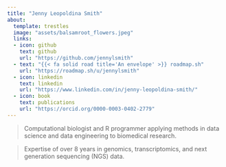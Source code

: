 ```yaml
---
title: "Jenny Leopoldina Smith"
about: 
  template: trestles
  image: "assets/balsamroot_flowers.jpeg"
  links:
  - icon: github
    text: github
    url: "https://github.com/jennylsmith"
  - text: "{{< fa solid road title='An envelope' >}} roadmap.sh"
    url: "https://roadmap.sh/u/jennylsmith"
  - icon: linkedin
    text: linkedin
    url: "https://www.linkedin.com/in/jenny-leopoldina-smith/"
  - icon: book
    text: publications
    url: "https://orcid.org/0000-0003-0402-2779"
---
```


>  Computational biologist and R programmer applying methods in data science and data engineering to biomedical research. 

> Expertise of over 8 years in genomics, transcriptomics, and next generation sequencing (NGS) data.


